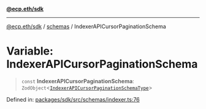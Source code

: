 [**@ecp.eth/sdk**](/sdk-reference/index.mdx)

***

[@ecp.eth/sdk](/sdk-reference/index.mdx) / [schemas](/sdk-reference/schemas/index.mdx) / IndexerAPICursorPaginationSchema

# Variable: IndexerAPICursorPaginationSchema

> `const` **IndexerAPICursorPaginationSchema**: `ZodObject`\<[`IndexerAPICursorPaginationSchemaType`](/sdk-reference/schemas/type-aliases/IndexerAPICursorPaginationSchemaType.mdx)\>

Defined in: [packages/sdk/src/schemas/indexer.ts:76](https://github.com/ecp-eth/comments-monorepo/blob/main/packages/sdk/src/schemas/indexer.ts#L76)
